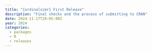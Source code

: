 ```yaml
---
title: "{ordinalsimr} First Release"
description: "Final checks and the process of submitting to CRAN"
date: 2024-11-17T20:05:00Z
year: 2024
categories:
  - packages
  - R
  - releases
---
```


